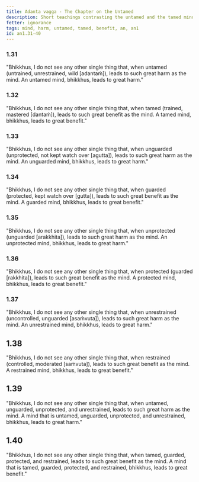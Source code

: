 ```yaml
---
title: Adanta vagga - The Chapter on the Untamed
description: Short teachings contrasting the untamed and the tamed mind.
fetter: ignorance
tags: mind, harm, untamed, tamed, benefit, an, an1
id: an1.31-40
---
```


### 1.31

"Bhikkhus, I do not see any other single thing that, when untamed (untrained, unrestrained, wild [adantaṁ]), leads to such great harm as the mind. An untamed mind, bhikkhus, leads to great harm."

### 1.32

"Bhikkhus, I do not see any other single thing that, when tamed (trained, mastered [dantaṁ]), leads to such great benefit as the mind. A tamed mind, bhikkhus, leads to great benefit."

### 1.33

"Bhikkhus, I do not see any other single thing that, when unguarded (unprotected, not kept watch over [agutta]), leads to such great harm as the mind. An unguarded mind, bhikkhus, leads to great harm."

### 1.34

"Bhikkhus, I do not see any other single thing that, when guarded (protected, kept watch over [gutta]), leads to such great benefit as the mind. A guarded mind, bhikkhus, leads to great benefit."

### 1.35

"Bhikkhus, I do not see any other single thing that, when unprotected (unguarded [arakkhita]), leads to such great harm as the mind. An unprotected mind, bhikkhus, leads to great harm."

### 1.36

"Bhikkhus, I do not see any other single thing that, when protected (guarded [rakkhita]), leads to such great benefit as the mind. A protected mind, bhikkhus, leads to great benefit."

### 1.37

"Bhikkhus, I do not see any other single thing that, when unrestrained (uncontrolled, unguarded [asaṁvuta]), leads to such great harm as the mind. An unrestrained mind, bhikkhus, leads to great harm."

## 1.38

"Bhikkhus, I do not see any other single thing that, when restrained (controlled, moderated [saṁvuta]), leads to such great benefit as the mind. A restrained mind, bhikkhus, leads to great benefit."

## 1.39

"Bhikkhus, I do not see any other single thing that, when untamed, unguarded, unprotected, and unrestrained, leads to such great harm as the mind. A mind that is untamed, unguarded, unprotected, and unrestrained, bhikkhus, leads to great harm."

## 1.40

"Bhikkhus, I do not see any other single thing that, when tamed, guarded, protected, and restrained, leads to such great benefit as the mind. A mind that is tamed, guarded, protected, and restrained, bhikkhus, leads to great benefit."
